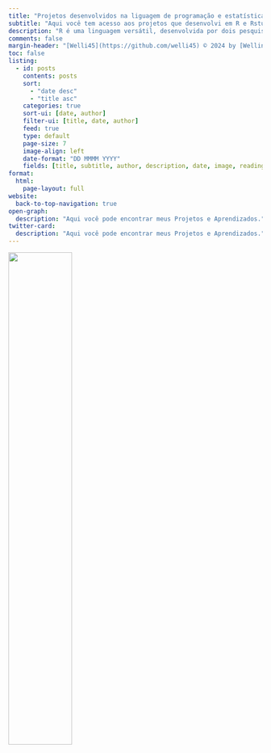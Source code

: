 ```yaml
---
title: "Projetos desenvolvidos na liguagem de programação e estatística R"
subtitle: "Aqui você tem acesso aos projetos que desenvolvi em R e Rstudio"
description: "R é uma linguagem versátil, desenvolvida por dois pesquisadores do departamento de Estatística da Universidade Auckland, na Nova Zelândia. Ela surgiu a partir da necessidade de um programa que auxiliasse na manipulação, análise e visualização de dados. [Fonte](https://blog.betrybe.com/linguagem-de-programacao/linguagem-r-tudo-sobre/)"
comments: false
margin-header: "[Welli45](https://github.com/welli45) © 2024 by [Wellington S.](https://github.com/welli45)"
toc: false
listing:
  - id: posts
    contents: posts
    sort: 
      - "date desc"
      - "title asc"
    categories: true
    sort-ui: [date, author]
    filter-ui: [title, date, author]
    feed: true
    type: default
    page-size: 7
    image-align: left
    date-format: "DD MMMM YYYY"
    fields: [title, subtitle, author, description, date, image, reading-time]
format:
  html:
    page-layout: full
website:
  back-to-top-navigation: true
open-graph:
  description: "Aqui você pode encontrar meus Projetos e Aprendizados."
twitter-card:
  description: "Aqui você pode encontrar meus Projetos e Aprendizados."
---
```

![](r.jpg){fig-alt="R" width=50%}

<!-- ### Featured Posts
:::{#featured}
:::

<br></br>
--- -->
<br></br>

<!-- ### All Posts -->
:::{#posts}
:::

